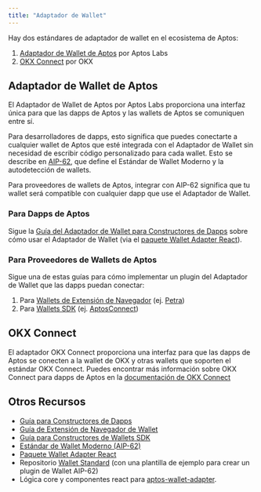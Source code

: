 ```yaml
---
title: "Adaptador de Wallet"
---
```


Hay dos estándares de adaptador de wallet en el ecosistema de Aptos:

1. [Adaptador de Wallet de Aptos](#aptos-wallet-adapter) por Aptos Labs
2. [OKX Connect](#okx-connect) por OKX

## Adaptador de Wallet de Aptos

El Adaptador de Wallet de Aptos por Aptos Labs proporciona una interfaz única para que las dapps
de Aptos y las wallets de Aptos se comuniquen entre sí.

Para desarrolladores de dapps, esto significa que puedes conectarte a cualquier wallet de Aptos que esté
integrada con el Adaptador de Wallet sin necesidad de escribir código personalizado para cada
wallet. Esto se describe en [AIP-62](https://github.com/aptos-foundation/AIPs/blob/main/aips/aip-62.md),
que define el Estándar de Wallet Moderno y la autodetección de wallets.

Para proveedores de wallets de Aptos, integrar con AIP-62 significa que tu wallet será
compatible con cualquier dapp que use el Adaptador de Wallet.

### Para Dapps de Aptos

Sigue la [Guía del Adaptador de Wallet para Constructores de Dapps](/es/build/sdks/wallet-adapter/dapp) sobre cómo usar el
Adaptador de Wallet (via el [paquete Wallet Adapter React](https://github.com/aptos-labs/aptos-wallet-adapter/tree/main/packages/wallet-adapter-react)).

### Para Proveedores de Wallets de Aptos

Sigue una de estas guías para cómo implementar un plugin del Adaptador de Wallet que
las dapps puedan conectar:

1. Para [Wallets de Extensión de Navegador](/es/build/sdks/wallet-adapter/browser-extension-wallets) (ej. [Petra](https://chromewebstore.google.com/detail/petra-aptos-wallet/ejjladinnckdgjemekebdpeokbikhfci?hl=en))
2. Para [Wallets SDK](/es/build/sdks/wallet-adapter/wallets) (ej. [AptosConnect](https://aptosconnect.app))

## OKX Connect

El adaptador OKX Connect proporciona una interfaz para que las dapps de Aptos se conecten a la wallet
de OKX y otras wallets que soporten el estándar OKX Connect. Puedes encontrar
más información sobre OKX Connect para dapps de Aptos en la [documentación de OKX Connect](https://web3.okx.com/build/dev-docs/sdks/app-connect-aptos)

## Otros Recursos

- [Guía para Constructores de Dapps](/es/build/sdks/wallet-adapter/dapp)
- [Guía de Extensión de Navegador de Wallet](/es/build/sdks/wallet-adapter/browser-extension-wallets)
- [Guía para Constructores de Wallets SDK](/es/build/sdks/wallet-adapter/wallets)
- [Estándar de Wallet Moderno (AIP-62)](https://github.com/aptos-foundation/AIPs/blob/1bd0c41971701e54cf35da86c2877e58be61ee38/aips/aip-62.md)
- [Paquete Wallet Adapter React](https://github.com/aptos-labs/aptos-wallet-adapter/tree/main/packages/wallet-adapter-react)
- Repositorio [Wallet Standard](https://github.com/aptos-labs/wallet-standard/tree/main) (con una plantilla de ejemplo para crear un plugin de Wallet AIP-62)
- Lógica core y componentes react para [aptos-wallet-adapter](https://github.com/aptos-labs/aptos-wallet-adapter).
